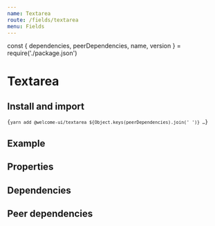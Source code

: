 ```yaml
---
name: Textarea
route: /fields/textarea
menu: Fields
---
```


const { dependencies, peerDependencies, name, version } = require('./package.json')

# Textarea

<TagVersion version={version} name={name} />

## Install and import

<Code language="bash">{`
  yarn add @welcome-ui/textarea ${Object.keys(peerDependencies).join(' ')}
  …
`}</Code>

## Example

<Playground>
  <Form initialValues={{}}>
    <ConnectedField
      name="textarea"
      component={Textarea}
      label="Description"
      hint="Description must be <200 words"
      required
    />
  </Form>
</Playground>

## Properties

<Props of={Textarea} />

## Dependencies

<Dependencies dependencies={dependencies} />

## Peer dependencies

<Dependencies dependencies={peerDependencies} />

